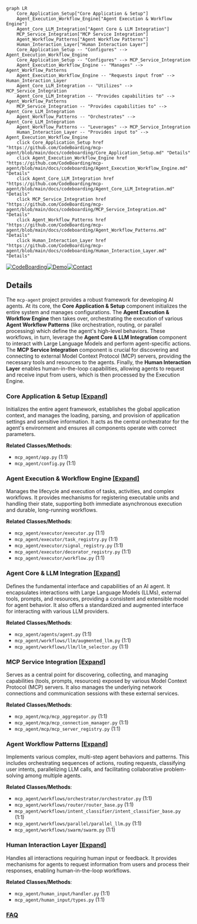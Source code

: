 ```mermaid
graph LR
    Core_Application_Setup["Core Application & Setup"]
    Agent_Execution_Workflow_Engine["Agent Execution & Workflow Engine"]
    Agent_Core_LLM_Integration["Agent Core & LLM Integration"]
    MCP_Service_Integration["MCP Service Integration"]
    Agent_Workflow_Patterns["Agent Workflow Patterns"]
    Human_Interaction_Layer["Human Interaction Layer"]
    Core_Application_Setup -- "Configures" --> Agent_Execution_Workflow_Engine
    Core_Application_Setup -- "Configures" --> MCP_Service_Integration
    Agent_Execution_Workflow_Engine -- "Manages" --> Agent_Workflow_Patterns
    Agent_Execution_Workflow_Engine -- "Requests input from" --> Human_Interaction_Layer
    Agent_Core_LLM_Integration -- "Utilizes" --> MCP_Service_Integration
    Agent_Core_LLM_Integration -- "Provides capabilities to" --> Agent_Workflow_Patterns
    MCP_Service_Integration -- "Provides capabilities to" --> Agent_Core_LLM_Integration
    Agent_Workflow_Patterns -- "Orchestrates" --> Agent_Core_LLM_Integration
    Agent_Workflow_Patterns -- "Leverages" --> MCP_Service_Integration
    Human_Interaction_Layer -- "Provides input to" --> Agent_Execution_Workflow_Engine
    click Core_Application_Setup href "https://github.com/CodeBoarding/mcp-agent/blob/main/docs/codeboarding/Core_Application_Setup.md" "Details"
    click Agent_Execution_Workflow_Engine href "https://github.com/CodeBoarding/mcp-agent/blob/main/docs/codeboarding/Agent_Execution_Workflow_Engine.md" "Details"
    click Agent_Core_LLM_Integration href "https://github.com/CodeBoarding/mcp-agent/blob/main/docs/codeboarding/Agent_Core_LLM_Integration.md" "Details"
    click MCP_Service_Integration href "https://github.com/CodeBoarding/mcp-agent/blob/main/docs/codeboarding/MCP_Service_Integration.md" "Details"
    click Agent_Workflow_Patterns href "https://github.com/CodeBoarding/mcp-agent/blob/main/docs/codeboarding/Agent_Workflow_Patterns.md" "Details"
    click Human_Interaction_Layer href "https://github.com/CodeBoarding/mcp-agent/blob/main/docs/codeboarding/Human_Interaction_Layer.md" "Details"
```

[![CodeBoarding](https://img.shields.io/badge/Generated%20by-CodeBoarding-9cf?style=flat-square)](https://github.com/CodeBoarding/GeneratedOnBoardings)[![Demo](https://img.shields.io/badge/Try%20our-Demo-blue?style=flat-square)](https://www.codeboarding.org/demo)[![Contact](https://img.shields.io/badge/Contact%20us%20-%20contact@codeboarding.org-lightgrey?style=flat-square)](mailto:contact@codeboarding.org)

## Details

The `mcp-agent` project provides a robust framework for developing AI agents. At its core, the **Core Application & Setup** component initializes the entire system and manages configurations. The **Agent Execution & Workflow Engine** then takes over, orchestrating the execution of various **Agent Workflow Patterns** (like orchestration, routing, or parallel processing) which define the agent's high-level behaviors. These workflows, in turn, leverage the **Agent Core & LLM Integration** component to interact with Large Language Models and perform agent-specific actions. The **MCP Service Integration** component is crucial for discovering and connecting to external Model Context Protocol (MCP) servers, providing the necessary tools and resources to the agents. Finally, the **Human Interaction Layer** enables human-in-the-loop capabilities, allowing agents to request and receive input from users, which is then processed by the Execution Engine.

### Core Application & Setup [[Expand]](./Core_Application_Setup.md)
Initializes the entire agent framework, establishes the global application context, and manages the loading, parsing, and provision of application settings and sensitive information. It acts as the central orchestrator for the agent's environment and ensures all components operate with correct parameters.


**Related Classes/Methods**:

- `mcp_agent/app.py` (1:1)
- `mcp_agent/config.py` (1:1)


### Agent Execution & Workflow Engine [[Expand]](./Agent_Execution_Workflow_Engine.md)
Manages the lifecycle and execution of tasks, activities, and complex workflows. It provides mechanisms for registering executable units and handling their state, supporting both immediate asynchronous execution and durable, long-running workflows.


**Related Classes/Methods**:

- `mcp_agent/executor/executor.py` (1:1)
- `mcp_agent/executor/task_registry.py` (1:1)
- `mcp_agent/executor/signal_registry.py` (1:1)
- `mcp_agent/executor/decorator_registry.py` (1:1)
- `mcp_agent/executor/workflow.py` (1:1)


### Agent Core & LLM Integration [[Expand]](./Agent_Core_LLM_Integration.md)
Defines the fundamental interface and capabilities of an AI agent. It encapsulates interactions with Large Language Models (LLMs), external tools, prompts, and resources, providing a consistent and extensible model for agent behavior. It also offers a standardized and augmented interface for interacting with various LLM providers.


**Related Classes/Methods**:

- `mcp_agent/agents/agent.py` (1:1)
- `mcp_agent/workflows/llm/augmented_llm.py` (1:1)
- `mcp_agent/workflows/llm/llm_selector.py` (1:1)


### MCP Service Integration [[Expand]](./MCP_Service_Integration.md)
Serves as a central point for discovering, collecting, and managing capabilities (tools, prompts, resources) exposed by various Model Context Protocol (MCP) servers. It also manages the underlying network connections and communication sessions with these external services.


**Related Classes/Methods**:

- `mcp_agent/mcp/mcp_aggregator.py` (1:1)
- `mcp_agent/mcp/mcp_connection_manager.py` (1:1)
- `mcp_agent/mcp/mcp_server_registry.py` (1:1)


### Agent Workflow Patterns [[Expand]](./Agent_Workflow_Patterns.md)
Implements various complex, multi-step agent behaviors and patterns. This includes orchestrating sequences of actions, routing requests, classifying user intents, parallelizing LLM calls, and facilitating collaborative problem-solving among multiple agents.


**Related Classes/Methods**:

- `mcp_agent/workflows/orchestrator/orchestrator.py` (1:1)
- `mcp_agent/workflows/router/router_base.py` (1:1)
- `mcp_agent/workflows/intent_classifier/intent_classifier_base.py` (1:1)
- `mcp_agent/workflows/parallel/parallel_llm.py` (1:1)
- `mcp_agent/workflows/swarm/swarm.py` (1:1)


### Human Interaction Layer [[Expand]](./Human_Interaction_Layer.md)
Handles all interactions requiring human input or feedback. It provides mechanisms for agents to request information from users and process their responses, enabling human-in-the-loop workflows.


**Related Classes/Methods**:

- `mcp_agent/human_input/handler.py` (1:1)
- `mcp_agent/human_input/types.py` (1:1)




### [FAQ](https://github.com/CodeBoarding/GeneratedOnBoardings/tree/main?tab=readme-ov-file#faq)
